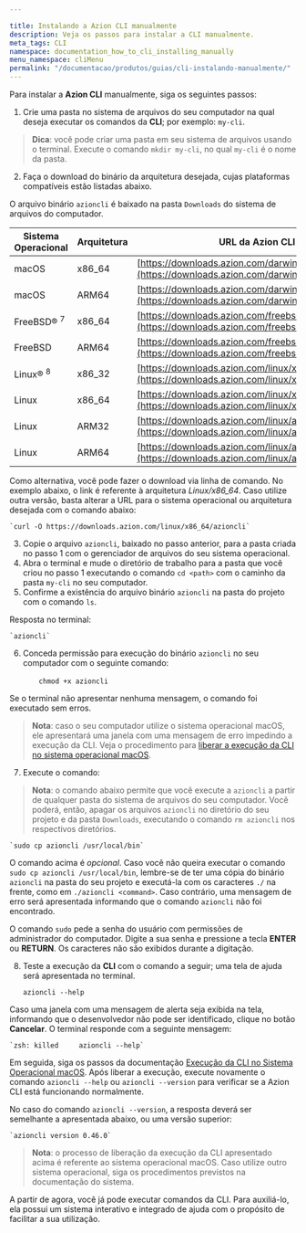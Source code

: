 ```yaml
---

title: Instalando a Azion CLI manualmente
description: Veja os passos para instalar a CLI manualmente.
meta_tags: CLI
namespace: documentation_how_to_cli_installing_manually
menu_namespace: cliMenu
permalink: "/documentacao/produtos/guias/cli-instalando-manualmente/"
---
```


Para instalar a **Azion CLI** manualmente, siga os seguintes passos:

1. Crie uma pasta no sistema de arquivos do seu computador na qual deseja executar os comandos da **CLI**; por exemplo: `my-cli`.

> **Dica**: você pode criar uma pasta em seu sistema de arquivos usando o terminal. Execute o comando `mkdir my-cli`, no qual `my-cli` é o nome da pasta.

2. Faça o download do binário da arquitetura desejada, cujas plataformas compatíveis estão listadas abaixo.

O arquivo binário `azioncli` é baixado na pasta `Downloads` do sistema de arquivos do computador.

| Sistema Operacional | Arquitetura | URL da Azion CLI |
| --------------------- | ----------- | -------- |
| macOS | x86_64 | [https://downloads.azion.com/darwin/x86_64/azioncli](https://downloads.azion.com/darwin/x86_64/azioncli) |
| macOS | ARM64 | [https://downloads.azion.com/darwin/arm64/azioncli](https://downloads.azion.com/darwin/arm64/azioncli) |
| FreeBSD&reg; <sup>7</sup> | x86_64 | [https://downloads.azion.com/freebsd/x86_64/azioncli](https://downloads.azion.com/freebsd/x86_64/azioncli) |
| FreeBSD | ARM64 | [https://downloads.azion.com/freebsd/arm64/azioncli](https://downloads.azion.com/freebsd/arm64/azioncli) |
| Linux&reg; <sup>8</sup>   | x86_32 | [https://downloads.azion.com/linux/x86_32/azioncli](https://downloads.azion.com/linux/x86_32/azioncli) |
| Linux | x86_64 | [https://downloads.azion.com/linux/x86_64/azioncli](https://downloads.azion.com/linux/x86_64/azioncli) |
| Linux | ARM32 | [https://downloads.azion.com/linux/arm32/azioncli](https://downloads.azion.com/linux/arm32/azioncli) |
| Linux | ARM64 | [https://downloads.azion.com/linux/arm64/azioncli](https://downloads.azion.com/linux/arm64/azioncli) |

Como alternativa, você pode fazer o download via linha de comando. No exemplo abaixo, o link é referente à arquitetura *Linux/x86_64*. Caso utilize outra versão, basta alterar a URL para o sistema operacional ou arquitetura desejada com o comando abaixo:

    `curl -O https://downloads.azion.com/linux/x86_64/azioncli`

3. Copie o arquivo `azioncli`, baixado no passo anterior, para a pasta criada no passo 1 com o gerenciador de arquivos do seu sistema operacional.
4. Abra o terminal e mude o diretório de trabalho para a pasta que você criou no passo 1 executando o comando `cd <path>` com o caminho da pasta `my-cli` no seu computador.
5. Confirme a existência do arquivo binário `azioncli` na pasta do projeto com o comando `ls`.

Resposta no terminal:

    `azioncli`

6. Conceda permissão para execução do binário `azioncli` no seu computador com o seguinte comando:

    &nbsp;&nbsp;&nbsp;&nbsp;&nbsp;&nbsp;&nbsp;`chmod +x azioncli`

Se o terminal não apresentar nenhuma mensagem, o comando foi executado sem erros.

> **Nota**: caso o seu computador utilize o sistema operacional macOS, ele apresentará uma janela com uma mensagem de erro impedindo a execução da CLI. Veja o procedimento para [liberar a execução da CLI no sistema operacional macOS](/pt-br/documentacao/produtos/guias/cli-executando-macos/).

7. Execute o comando:

> **Nota**: o comando abaixo permite que você execute a `azioncli` a partir de qualquer pasta do sistema de arquivos do seu computador. Você poderá, então, apagar os arquivos `azioncli` no diretório do seu projeto e da pasta `Downloads`, executando o comando `rm azioncli` nos respectivos diretórios.

    `sudo cp azioncli /usr/local/bin`

O comando acima é *opcional*. Caso você não queira executar o comando `sudo cp azioncli /usr/local/bin`, lembre-se de ter uma cópia do binário `azioncli` na pasta do seu projeto e executá-la com os caracteres `./` na frente, como em `./azioncli <command>`. Caso contrário, uma mensagem de erro será apresentada informando que o comando `azioncli` não foi encontrado.

O comando `sudo` pede a senha do usuário com permissões de administrador do computador. Digite a sua senha e pressione a tecla **ENTER** ou **RETURN**. Os caracteres não são exibidos durante a digitação.

8. Teste a execução da **CLI** com o comando a seguir; uma tela de ajuda será apresentada no terminal.

    `azioncli --help`

Caso uma janela com uma mensagem de alerta seja exibida na tela, informando que o desenvolvedor não pode ser identificado, clique no botão **Cancelar**. O terminal responde com a seguinte mensagem:

    `zsh: killed     azioncli --help`

Em seguida, siga os passos da documentação [Execução da CLI no Sistema Operacional macOS](/pt-br/documentacao/produtos/guias/cli-executando-macos/). Após liberar a execução, execute novamente o comando `azioncli --help` ou `azioncli --version` para verificar se a Azion CLI está funcionando normalmente.

No caso do comando `azioncli --version`, a resposta deverá ser semelhante a apresentada abaixo, ou uma versão superior:

    `azioncli version 0.46.0`

> **Nota**: o processo de liberação da execução da CLI apresentado acima é referente ao sistema operacional macOS. Caso utilize outro sistema operacional, siga os procedimentos previstos na documentação do sistema.

A partir de agora, você já pode executar comandos da CLI. Para auxiliá-lo, ela possui um sistema interativo e integrado de ajuda com o propósito de facilitar a sua utilização.


